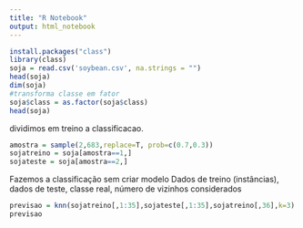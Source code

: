 ```yaml
---
title: "R Notebook"
output: html_notebook
---
```

 

```r
install.packages("class")
library(class)
soja = read.csv('soybean.csv', na.strings = "")
head(soja)
dim(soja)
#transforma classe em fator
soja$class = as.factor(soja$class)
head(soja)
```

dividimos em treino a classificacao.

```r
amostra = sample(2,683,replace=T, prob=c(0.7,0.3))
sojatreino = soja[amostra==1,]
sojateste = soja[amostra==2,]

```

Fazemos a classificação sem criar modelo
Dados de treino (instâncias), dados de teste, classe real, número de vizinhos considerados

```r
previsao = knn(sojatreino[,1:35],sojateste[,1:35],sojatreino[,36],k=3)
previsao
```